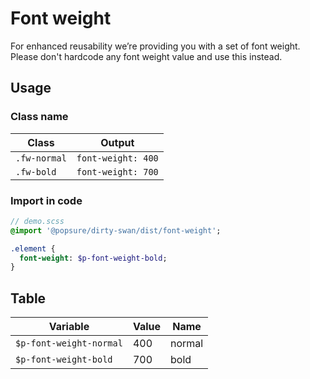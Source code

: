<Meta title="Variables/Font weight" />

# Font weight

For enhanced reusability we’re providing you with a set of font weight. Please don't hardcode any font weight value and use this instead.

## Usage

### Class name

| Class        | Output             |
| ------------ | ------------------ |
| `.fw-normal` | `font-weight: 400` |
| `.fw-bold`   | `font-weight: 700` |

### Import in code

```sass
// demo.scss
@import '@popsure/dirty-swan/dist/font-weight';

.element {
  font-weight: $p-font-weight-bold;
}
```

## Table

| Variable                | Value | Name   |
| ----------------------- | ----- | ------ |
| `$p-font-weight-normal` | 400   | normal |
| `$p-font-weight-bold`   | 700   | bold   |

